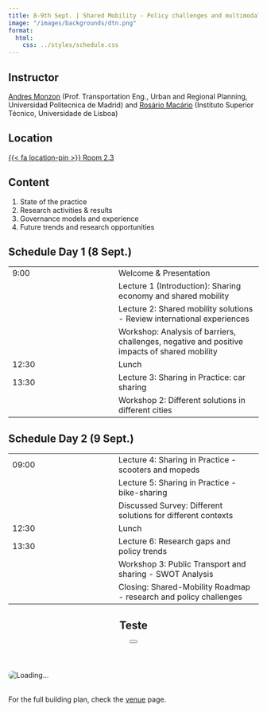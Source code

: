 ```yaml
---
title: 8-9th Sept. | Shared Mobility - Policy challenges and multimodal solutions
image: "/images/backgrounds/dtn.png"
format:
  html:
    css: ../styles/schedule.css
---
```


## Instructor

[Andres Monzon](/speakers/amonzon.html) (Prof. Transportation Eng., Urban and Regional Planning, Universidad Politecnica de Madrid) and [Rosário Macário](/speakers/rmacario.html) (Instituto Superior Técnico, Universidade de Lisboa)


## Location

<a class="plant-trigger small mt-1" data-plant-title="Upper floor: Room 2.3" data-plant-url="/images/plant/upper_23.png" href="#">{{< fa location-pin >}}  Room 2.3</a>


## Content
1. State of the practice
2. Research activities & results
3. Governance models and experience
4. Future trends and research opportunities


## Schedule Day 1 (8 Sept.)
::: {.schedule-forum}
| |  |
| --- | ---- |
| 9:00 | <span class="event-outline-blue"></span> Welcome & Presentation |
| | <span class="event-filled-green"></span> Lecture 1 (Introduction): Sharing economy and shared mobility     |
| | <span class="event-filled-green"></span> Lecture 2: Shared mobility solutions - Review international experiences    |
| | <span class="event-filled-orange"></span> Workshop: Analysis of barriers, challenges, negative and positive impacts of shared mobility  |
| 12:30 | <span class="event-outline-blue"></span> Lunch |
| 13:30 | <span class="event-filled-green"></span> Lecture 3: Sharing in Practice: car sharing  |
| | <span class="event-filled-orange"></span> Workshop 2: Different solutions in different cities |
:::

## Schedule Day 2 (9 Sept.)
::: {.schedule-forum}
| |  |
| --- | ---- |
| 09:00 | <span class="event-filled-green"></span> Lecture 4: Sharing in Practice - scooters and mopeds  |
| | <span class="event-filled-green"></span> Lecture 5: Sharing in Practice - bike-sharing |
| | <span class="event-filled-green"></span> Discussed Survey: Different solutions for different contexts |
| 12:30 | <span class="event-outline-blue"></span> Lunch |
| 13:30 | <span class="event-filled-green"></span> Lecture 6: Research gaps and policy trends |
| | <span class="event-filled-orange"></span> Workshop 3: Public Transport and sharing - SWOT Analysis |
| | <span class="event-filled-blue"></span> Closing: Shared-Mobility Roadmap - research and policy challenges |
:::




```{=html}
<script src="https://unpkg.com/micromodal/dist/micromodal.min.js"></script>

<div class="modal micromodal-slide" id="plant-modal" aria-hidden="true">
  <div class="modal__overlay" tabindex="-1" data-micromodal-close>
    <div class="modal__container" role="dialog" aria-modal="true" aria-labelledby="plant-modal-title">
      <header>
        <h2 id="plant-modal-title">Teste</h2>
        <button aria-label="Close modal" data-micromodal-close class="btn btn-ouline-secondary"><i class="fa-solid fa-xmark"></i></button>
      </header>
      <main>
        <img id="plant-modal-img" src="" alt="Loading..." style="max-width:100%; border-radius:8px;" />
      </main>

      <img id="plant-legend" src="/images/plant/legend.png" alt="" style="max-width:100%; border-radius:8px;" />

      <p style="margin-top: 32px;">For the full building plan, check the <a href="/info/venue.html">venue</a> page.</p>
    </div>
  </div>
</div>

<script>
document.addEventListener("DOMContentLoaded", function() {
  // Initialize Micromodal with explicit modal id
  MicroModal.init({
    openTrigger: 'data-micromodal-trigger',
    closeTrigger: 'data-micromodal-close',
    disableScroll: true,
    awaitOpenAnimation: false,
    awaitCloseAnimation: false,
    onClose: () => {
      document.getElementById("plant-modal-img").setAttribute("src", "");
    }
  });

  // Attach dynamic trigger handler
  document.querySelectorAll(".plant-trigger").forEach(function(trigger) {
    trigger.addEventListener("click", function(e) {
      e.preventDefault();
      document.getElementById("plant-modal-img").setAttribute("src", "#");

      // Read data attributes
      const title = trigger.getAttribute("data-plant-title");
      const url   = trigger.getAttribute("data-plant-url");

      // Update modal content
      document.getElementById("plant-modal-title").textContent = title;
      document.getElementById("plant-modal-img").setAttribute("src", url);

      // Open the modal safely
      MicroModal.show("plant-modal");
    });
  });
});
</script>

```
